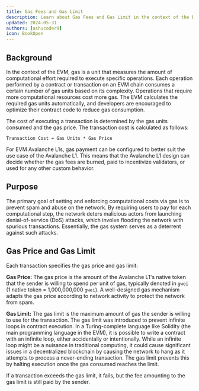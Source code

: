 ```yaml
---
title: Gas Fees and Gas Limit
description: Learn about Gas Fees and Gas Limit in the context of the EVM.
updated: 2024-05-31
authors: [ashucoder9]
icon: BookOpen
---
```


## Background

In the context of the EVM, gas is a unit that measures the amount of computational effort required to execute specific operations. Each operation performed by a contract or transaction on an EVM chain consumes a certain number of gas units based on its complexity. Operations that require more computational resources cost more gas. The EVM calculates the required gas units automatically, and developers are encouraged to optimize their contract code to reduce gas consumption.

The cost of executing a transaction is determined by the gas units consumed and the gas price. The transaction cost is calculated as follows:

```
Transaction Cost = Gas Units * Gas Price
```

For EVM Avalanche L1s, gas payment can be configured to better suit the use case of the Avalanche L1. This means that the Avalanche L1 design can decide whether the gas fees are burned, paid to incentivize validators, or used for any other custom behavior.

## Purpose

The primary goal of setting and enforcing computational costs via gas is to prevent spam and abuse on the network. By requiring users to pay for each computational step, the network deters malicious actors from launching denial-of-service (DoS) attacks, which involve flooding the network with spurious transactions. Essentially, the gas system serves as a deterrent against such attacks.

## Gas Price and Gas Limit

Each transaction specifies the gas price and gas limit:

**Gas Price:** The gas price is the amount of the Avalanche L1's native token that the sender is willing to spend per unit of gas, typically denoted in `gwei` (1 native token = 1,000,000,000 `gwei`). A well-designed gas mechanism adapts the gas price according to network activity to protect the network from spam.

**Gas Limit:** The gas limit is the maximum amount of gas the sender is willing to use for the transaction. The gas limit was introduced to prevent infinite loops in contract execution. In a Turing-complete language like Solidity (the main programming language in the EVM), it is possible to write a contract with an infinite loop, either accidentally or intentionally. While an infinite loop might be a nuisance in traditional computing, it could cause significant issues in a decentralized blockchain by causing the network to hang as it attempts to process a never-ending transaction. The gas limit prevents this by halting execution once the gas consumed reaches the limit.

If a transaction exceeds the gas limit, it fails, but the fee amounting to the gas limit is still paid by the sender.
